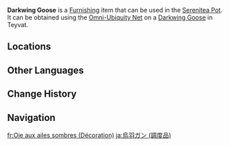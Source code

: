 {{About|the furnishing|the wildlife|Darkwing Goose}}
{{Furnishing Infobox
|title          = Darkwing Goose
|id             = 369182
|image          = Item Darkwing Goose (Furnishing).png
|category       = Animal
|subcategory    = Outdoor Creature
|quality        = 3
|adeptal_energy = 100
|load           = 500
|reduced_load   = 500
|description    = The Darkwing Goose is a large waterfowl that lives in ponds, lakes, and other bodies of water. It is a close relative of the [[Snow-Winged Goose]].<br>Due to its pitch-black plumage, the Darkwing Goose was once mistaken as the cursed form of the Snow-Winged Goose. And so, some superstitious [[Fontaine|Fontainians]] considered it an unusual, ill, and even catastrophic omen. But as the times changed, various artistic works gradually improved people's impressions of them...<br>Unlike the Snow-Winged Goose, for some reason, the Darkwing Geese in the Realm Within are always being ignored by the other animals. Even Tubby mistakenly assumed that the other animals were afraid of their black feathers, but later on, [[Tubby]] realized that the Darkwing Geese especially enjoy their solitude and intentionally avoid other animals. So, as time passed, the other animals grew even more accustomed to ignoring the Darkwing Geese...
|mention        = Tubby
|source1        = Omni-Ubiquity Net
}}
'''Darkwing Goose''' is a [[Furnishing]] item that can be used in the [[Serenitea Pot]]. It can be obtained using the [[Omni-Ubiquity Net]] on a [[Darkwing Goose]] in Teyvat.

==Locations==
{{Transclude|Darkwing Goose|Locations}}

==Other Languages==
{{Other Languages
|Transclude=Darkwing Goose
}}

==Change History==
{{Change History|4.0}}

==Navigation==
{{Furnishing Navbox/Living|Animal}}

[[fr:Oie aux ailes sombres (Décoration)]]
[[ja:烏羽ガン (調度品)]]